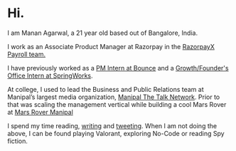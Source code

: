 # Hi.
I am Manan Agarwal, a 21 year old based out of Bangalore, India. 

I work as an Associate Product Manager at Razorpay in the [RazorpayX Payroll team.](https://razorpay.com/payroll/) 

I have previously worked as a [PM Intern at Bounce](https://www.mananagarwal.in/pm-internship-at-bounce-learnings-and-the-experience) and a [Growth/Founder's Office Intern at SpringWorks](https://www.linkedin.com/posts/mananagarwal03_internship-startups-bangalore-activity-6615235098830827520-Gsql).

At college, I used to lead the Business and Public Relations team at Manipal’s largest media organization, [Manipal The Talk Network](https://www.manipalthetalk.org/). 
Prior to that was scaling the management vertical while building a cool Mars Rover at [Mars Rover Manipal](http://marsrovermanipal.com/)

I spend my time reading, [writing](https://www.mananagarwal.in/blog) and [tweeting](https://twitter.com/manan_0308).
When I am not doing the above, I can be found playing Valorant, exploring No-Code or reading Spy fiction.
